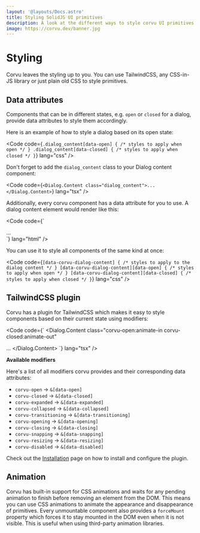 ```yaml
---
layout: '@layouts/Docs.astro'
title: Styling SolidJS UI primitives
description: A look at the different ways to style corvu UI primitives for SolidJS.
image: https://corvu.dev/banner.jpg
---
```


# Styling

Corvu leaves the styling up to you. You can use TailwindCSS, any CSS-in-JS library or just plain old CSS to style primitives.

## Data attributes

Components that can be in different states, e.g. `open` or `closed` for a dialog, provide data attributes to style them accordingly.

Here is an example of how to style a dialog based on its open state:

<Code code={`
.dialog_content[data-open] {
  /* styles to apply when open */
}
.dialog_content[data-closed] {
  /* styles to apply when closed */
}
`} lang="css" />

Don't forget to add the `dialog_content` class to your Dialog content component:

<Code code={`
<Dialog.Content class="dialog_content">...</Dialog.Content>
`} lang="tsx" />

Additionally, every corvu component has a data attribute for you to use. A dialog content element would render like this:

<Code code={`
<div data-corvu-dialog-content data-open>...</div>
`} lang="html" />

You can use it to style all components of the same kind at once:

<Code code={`
[data-corvu-dialog-content] {
  /* styles to apply to the dialog content */
}
[data-corvu-dialog-content][data-open] {
  /* styles to apply when open */
}
[data-corvu-dialog-content][data-closed] {
  /* styles to apply when closed */
}
`} lang="css" />

## TailwindCSS plugin

Corvu has a plugin for TailwindCSS which makes it easy to style components based on their current state using modifiers:

<Code code={`
<Dialog.Content
  class="corvu-open:animate-in corvu-closed:animate-out"
>
  ...
</Dialog.Content>
`} lang="tsx" />

**Available modifiers**

Here's a list of all modifiers corvu provides and their corresponding data attributes:
- `corvu-open` -> `&[data-open]`
- `corvu-closed` -> `&[data-closed]`
- `corvu-expanded` -> `&[data-expanded]`
- `corvu-collapsed` -> `&[data-collapsed]`
- `corvu-transitioning` -> `&[data-transitioning]`
- `corvu-opening` -> `&[data-opening]`
- `corvu-closing` -> `&[data-closing]`
- `corvu-snapping` -> `&[data-snapping]`
- `corvu-resizing` -> `&[data-resizing]`
- `corvu-disabled` -> `&[data-disabled]`

Check out the [Installation](/docs/installation#tailwindcss-plugin) page on how to install and configure the plugin.

## Animation
Corvu has built-in support for CSS animations and waits for any pending animation to finish before removing an element from the DOM. This means you can use CSS animations to animate the appearance and disappearance of primitives. Every unmountable component also provides a `forceMount` property which forces it to stay mounted in the DOM even when it is not visible. This is useful when using third-party animation libraries.
